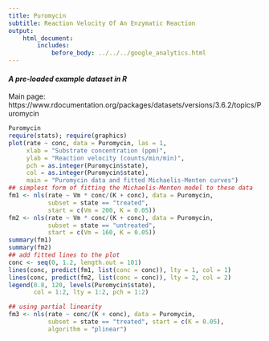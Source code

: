 ```yaml
---
title: Puromycin
subtitle: Reaction Velocity Of An Enzymatic Reaction
output:
    html_document:
        includes:
            before_body: ../../../google_analytics.html
---
```


#### *A pre-loaded example dataset in R*
Main page: https://www.rdocumentation.org/packages/datasets/versions/3.6.2/topics/Puromycin

```r
Puromycin
require(stats); require(graphics)
plot(rate ~ conc, data = Puromycin, las = 1,
     xlab = "Substrate concentration (ppm)",
     ylab = "Reaction velocity (counts/min/min)",
     pch = as.integer(Puromycin$state),
     col = as.integer(Puromycin$state),
     main = "Puromycin data and fitted Michaelis-Menten curves")
## simplest form of fitting the Michaelis-Menten model to these data
fm1 <- nls(rate ~ Vm * conc/(K + conc), data = Puromycin,
           subset = state == "treated",
           start = c(Vm = 200, K = 0.05))
fm2 <- nls(rate ~ Vm * conc/(K + conc), data = Puromycin,
           subset = state == "untreated",
           start = c(Vm = 160, K = 0.05))
summary(fm1)
summary(fm2)
## add fitted lines to the plot
conc <- seq(0, 1.2, length.out = 101)
lines(conc, predict(fm1, list(conc = conc)), lty = 1, col = 1)
lines(conc, predict(fm2, list(conc = conc)), lty = 2, col = 2)
legend(0.8, 120, levels(Puromycin$state),
       col = 1:2, lty = 1:2, pch = 1:2)

## using partial linearity
fm3 <- nls(rate ~ conc/(K + conc), data = Puromycin,
           subset = state == "treated", start = c(K = 0.05),
           algorithm = "plinear")
```
